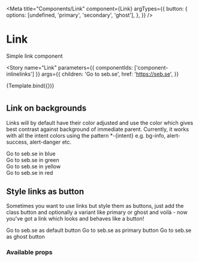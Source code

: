 

<Meta
  title="Components/Link"
  component={Link}
  argTypes={{
    button: {
      options: [undefined, 'primary', 'secondary', 'ghost'],
    },
  }}
/>

# Link

Simple link component

<Story
  name="Link"
  parameters={{
    componentIds: ['component-inlinelinks']
  }}
  args={{
    children: 'Go to seb.se',
    href: 'https://seb.se',
  }}
>
  {Template.bind({})}
</Story>

#

## Link on backgrounds

Links will by default have their color adjusted and use the color which gives best contrast against background of immediate parent.
Currently, it works with all the intent colors using the pattern \*-{intent} e.g. bg-info, alert-success, alert-danger etc.

<Canvas>
  <div>
    <div className="bg-info p-4 my-4">
      <Link href="https://seb.se" className="bg-info">
        Go to seb.se in blue
      </Link>
    </div>
    <div className="bg-success p-4 my-4">
      <Link href="https://seb.se">Go to seb.se in green</Link>
    </div>
    <div className="bg-warning p-4 my-4">
      <Link href="https://seb.se">Go to seb.se in yellow</Link>
    </div>
    <div className="bg-danger p-4 my-4">
      <Link href="https://seb.se">Go to seb.se in red</Link>
    </div>
  </div>
</Canvas>

## Style links as button

Sometimes you want to use links but style them as buttons, just add the class button and optionally a variant like primary or ghost and voilà -
now you've got a link which looks and behaves like a button!

<Canvas>
  <Link button href="https://seb.se">
    Go to seb.se as default button
  </Link>
  <Link button="primary" href="https://seb.se">
    Go to seb.se as primary button
  </Link>
  <Link button="ghost" href="https://seb.se">
    Go to seb.se as ghost button
  </Link>
</Canvas>

### Available props

<ArgsTable of={Link} />
